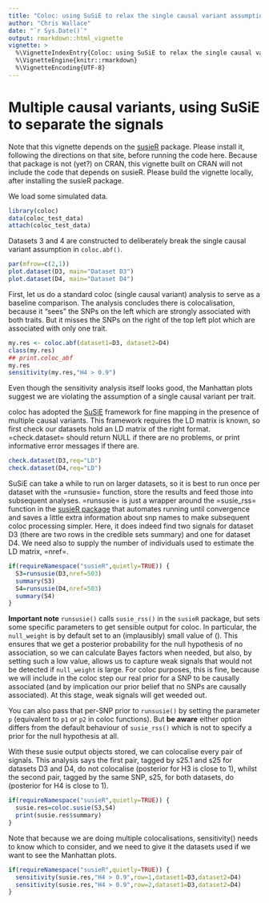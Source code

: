 ```yaml
---
title: "Coloc: using SuSiE to relax the single causal variant assumption"
author: "Chris Wallace"
date: "`r Sys.Date()`"
output: rmarkdown::html_vignette
vignette: >
  %\VignetteIndexEntry{Coloc: using SuSiE to relax the single causal variant assumption}
  %\VignetteEngine{knitr::rmarkdown}
  %\VignetteEncoding{UTF-8}
---
```


# Multiple causal variants, using SuSiE to separate the signals

Note that this vignette depends on the [susieR](https://github.com/stephenslab/susieR) package.  Please install it, following the directions on that site, before running the code here.  Because that package is not (yet?) on CRAN, this vignette built on CRAN will not include the code that depends on susieR.  Please build the vignette locally, after installing the susieR package.

We load some simulated data.

```r
library(coloc)
data(coloc_test_data)
attach(coloc_test_data)
```

Datasets 3 and 4 are constructed to deliberately break the single causal variant assumption in `coloc.abf()`. 

```r
par(mfrow=c(2,1))
plot.dataset(D3, main="Dataset D3")
plot.dataset(D4, main="Dataset D4")
```

First, let us do a standard coloc (single causal variant) analysis to
serve as a baseline comparison.  The analysis concludes there is
colocalisation, because it "sees" the SNPs on the left which are
strongly associated with both traits.  But it misses the SNPs on the
right of the top left plot which are associated with only one trait.

```r
my.res <- coloc.abf(dataset1=D3, dataset2=D4)
class(my.res)
## print.coloc_abf
my.res
sensitivity(my.res,"H4 > 0.9")
```

Even though the sensitivity analysis itself looks good, the Manhattan plots suggest we are violating the assumption of a single causal variant per trait.

coloc has adopted the [SuSiE](https://stephenslab.github.io/susie-paper/index.html) framework for fine mapping in the presence of multiple causal variants.  This framework requires the LD matrix is known, so first check our datasets hold an LD matrix of the right format.  =check.dataset= should return NULL if there are no problems, or print informative error messages if there are.


```r
check.dataset(D3,req="LD")
check.dataset(D4,req="LD")
```

SuSiE can take a while to run on larger datasets, so it is best to run once per dataset with the =runsusie= function, store the results and feed those into subsequent analyses.  =runsusie= is just a wrapper around the =susie_rss= function in the [susieR package](https://stephenslab.github.io/susieR/) that automates running until convergence and saves a little extra information about snp names to make subsequent coloc processing simpler.  Here, it does indeed find two signals for dataset  D3 (there are two rows in the credible sets summary) and one for dataset D4.  We need also to supply the number of individuals used to estimate the LD matrix, =nref=.

```r
if(requireNamespace("susieR",quietly=TRUE)) {
  S3=runsusie(D3,nref=503)
  summary(S3)
  S4=runsusie(D4,nref=503)
  summary(S4)
}
```

**Important note**
`runsusie()` calls `susie_rss()` in the `susieR` package, but sets some specific parameters to get sensible output for coloc.  In particular, the `null_weight` is by default set to an (implausibly) small value of \(\frac{1}{1+nsnps}\).  This ensures that we get a posterior probability for the null hypothesis of no association, so we can calculate Bayes factors when needed, but also, by setting such a low value, allows us to capture weak signals that would not be detected if `null_weight` is large.  For coloc purposes, this is fine, because we will include in the coloc step our real prior for a SNP to be causally associated (and by implication our prior belief that no SNPs are causally associated).  At this stage, weak signals will get weeded out.

You can also pass that per-SNP prior to `runsusie()` by setting the parameter `p` (equivalent to `p1` or `p2` in coloc functions).  But **be aware** either option differs from the default behaviour of `susie_rss()` which is not to specify a prior for the null hypothesis at all.

With these susie output objects stored, we can colocalise every pair of signals.  This analysis says the first pair, tagged by s25.1 and s25 for datasets D3 and D4, do not colocalise (posterior for H3 is close to 1), whilst the second pair, tagged by the same SNP, s25, for both datasets, do (posterior for H4 is close to 1).
```r
if(requireNamespace("susieR",quietly=TRUE)) {
  susie.res=coloc.susie(S3,S4)
  print(susie.res$summary)
}
```

Note that because we are doing multiple colocalisations, sensitivity() needs to know which to consider, and we need to give it the datasets used if we want to see the Manhattan plots.
```r
if(requireNamespace("susieR",quietly=TRUE)) {
  sensitivity(susie.res,"H4 > 0.9",row=1,dataset1=D3,dataset2=D4)
  sensitivity(susie.res,"H4 > 0.9",row=2,dataset1=D3,dataset2=D4)
}
```



